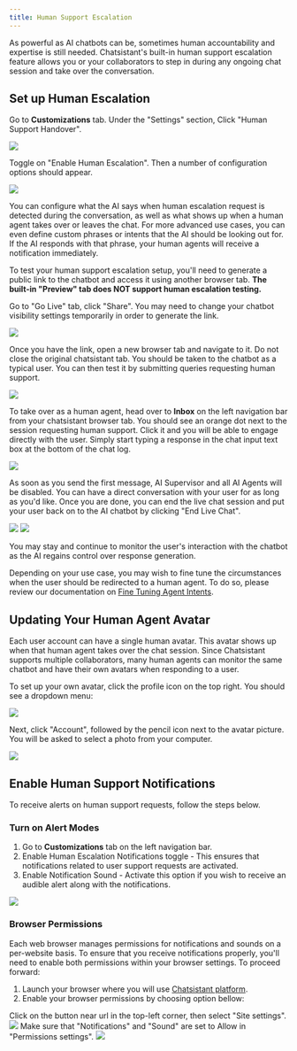 ```yaml
---
title: Human Support Escalation
---
```


As powerful as AI chatbots can be, sometimes human accountability and expertise is still needed. Chatsistant's
built-in human support escalation feature allows you or your collaborators to step in during any ongoing chat
session and take over the conversation.

## Set up Human Escalation

Go to **Customizations** tab. Under the "Settings" section, Click "Human Support Handover".

<Frame>
  <img src="/images/human-support-escalation-25.png" />
</Frame>

Toggle on "Enable Human Escalation". Then a number of configuration options should appear.

<Frame>
  <img src="/images/human-support-escalation-26.png" />
</Frame>

You can configure what the AI says when human escalation request is detected during the conversation, as well as
what shows up when a human agent takes over or leaves the chat. For more advanced use cases, you can even define
custom phrases or intents that the AI should be looking out for. If the AI responds with that phrase, your
human agents will receive a notification immediately.

To test your human support escalation setup, you'll need to generate a public link to the chatbot and access it
using another browser tab. **The built-in "Preview" tab does NOT support human escalation testing.**

Go to "Go Live" tab, click "Share". You may need to change your chatbot visibility settings temporarily
in order to generate the link.

<Frame>
  <img src="/images/human-support-escalation-27.png" />
</Frame>

Once you have the link, open a new browser tab and navigate to it. Do not close the original chatsistant tab.
You should be taken to the chatbot as a typical user. You can then test it by submitting queries requesting human support.

<Frame>
  <img src="/images/human-support-escalation-5.png" />
</Frame>

To take over as a human agent, head over to **Inbox** on the left navigation bar from your chatsistant browser tab. You should see an orange dot
next to the session requesting human support. Click it and you will be able to engage directly with the user. Simply start
typing a response in the chat input text box at the bottom of the chat log.

<Frame>
  <img src="/images/human-support-escalation-28.png" />
</Frame>

As soon as you send the first message, AI Supervisor and all AI Agents will be disabled. You can have a direct conversation with your
user for as long as you'd like. Once you are done, you can end the live chat session and put your user back on to the AI chatbot by clicking
"End Live Chat".

<Frame>
  <img src="/images/human-support-escalation-29.png" />
</Frame>

<Frame>
  <img src="/images/end-live-chat.png" />
</Frame>

You may stay and continue to monitor the user's interaction with the chatbot as the AI regains control over response generation.

Depending on your use case, you may wish to fine tune the circumstances when the user should be redirected to a human agent. To do so, please
review our documentation on [Fine Tuning Agent Intents](fine-tuning-agent-intents).

## Updating Your Human Agent Avatar

Each user account can have a single human avatar. This avatar shows up when that human agent takes over the chat session. Since
Chatsistant supports multiple collaborators, many human agents can monitor the same chatbot and have their own avatars when responding
to a user.

To set up your own avatar, click the profile icon on the top right. You should see a dropdown menu:

<Frame>
  <img src="/images/human-support-escalation-30.png" />
</Frame>

Next, click "Account", followed by the pencil icon next to the avatar picture. You will be asked to select a photo from your computer.

<Frame>
  <img src="/images/human-support-escalation-31.png" />
</Frame>

## Enable Human Support Notifications

To receive alerts on human support requests, follow the steps below.

### Turn on Alert Modes

1. Go to **Customizations** tab on the left navigation bar.
2. Enable Human Escalation Notifications toggle - This ensures that notifications related to user support requests are activated.
3. Enable Notification Sound - Activate this option if you wish to receive an audible alert along with the notifications.

<Frame>
  <img src="/images/human-support-escalation-32.png" />
</Frame>

### Browser Permissions

Each web browser manages permissions for notifications and sounds on a per-website basis. To ensure that you receive notifications
properly, you'll need to enable both permissions within your browser settings. To proceed forward:

1. Launch your browser where you will use [Chatsistant platform](https://app.chatsistant.com).
2. Enable your browser permissions by choosing option bellow:

<AccordionGroup>
  <Accordion icon="chrome" title="Google Chrome" iconType="duotone">
    <Steps>
      <Step title="Settings">
        Click on the button near url in the top-left corner, then select "Site
        settings".
        <Frame>
          <img src="/images/human-support-escalation-9.png" />
        </Frame>
      </Step>
      <Step title="Enable permissions">
        Make sure that "Notifications" and "Sound" are set to Allow in
        "Permissions settings".
        <Frame>
          <img src="/images/human-support-escalation-10.png" />
        </Frame>
      </Step>
    </Steps>
  </Accordion>

